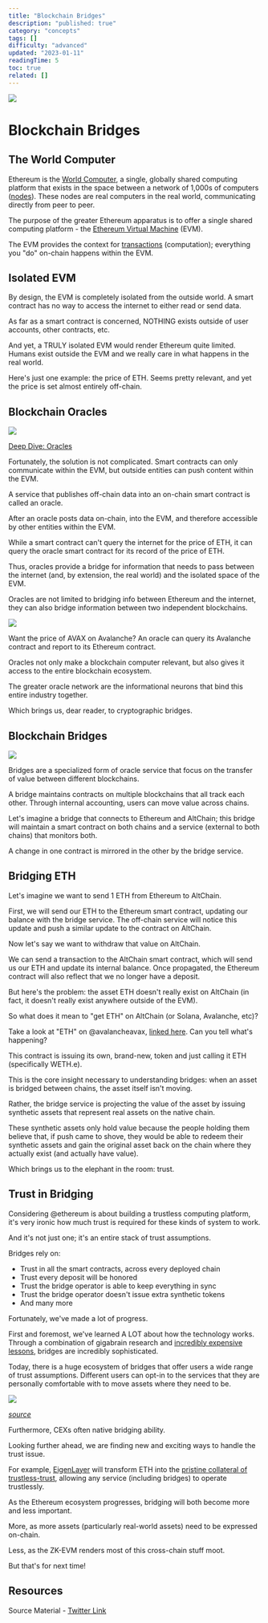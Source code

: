 ```yaml
---
title: "Blockchain Bridges"
description: "published: true"
category: "concepts"
tags: []
difficulty: "advanced"
updated: "2023-01-11"
readingTime: 5
toc: true
related: []
---
```


![](/images/bridge-banner.png)

# Blockchain Bridges

## The World Computer

Ethereum is the [World Computer](https://inevitableeth.com/home/ethereum/world-computer), a single, globally shared computing platform that exists in the space between a network of 1,000s of computers ([nodes](https://inevitableeth.com/home/ethereum/node)). These nodes are real computers in the real world, communicating directly from peer to peer. 

The purpose of the greater Ethereum apparatus is to offer a single shared computing platform - the [Ethereum Virtual Machine](https://inevitableeth.com/home/ethereum/evm) (EVM).

The EVM provides the context for [transactions](/ethereum/transaction) (computation); everything you "do" on-chain happens within the EVM.

## Isolated EVM

By design, the EVM is completely isolated from the outside world. A smart contract has no way to access the internet to either read or send data.

As far as a smart contract is concerned, NOTHING exists outside of user accounts, other contracts, etc.

And yet, a TRULY isolated EVM would render Ethereum quite limited. Humans exist outside the EVM and we really care in what happens in the real world.

Here's just one example: the price of ETH. Seems pretty relevant, and yet the price is set almost entirely off-chain.

## Blockchain Oracles

![](/images/bridge-1.png)

[Deep Dive: Oracles](/concepts/oracle)

Fortunately, the solution is not complicated. Smart contracts can only communicate within the EVM, but outside entities can push content within the EVM.

A service that publishes off-chain data into an on-chain smart contract is called an oracle.

After an oracle posts data on-chain, into the EVM, and therefore accessible by other entities within the EVM.

While a smart contract can't query the internet for the price of ETH, it can query the oracle smart contract for its record of the price of ETH.

Thus, oracles provide a bridge for information that needs to pass between the internet (and, by extension, the real world) and the isolated space of the EVM.

Oracles are not limited to bridging info between Ethereum and the internet, they can also bridge information between two independent blockchains.

![](/images/bridge-2.png)

Want the price of AVAX on Avalanche? An oracle can query its Avalanche contract and report to its Ethereum contract.

Oracles not only make a blockchain computer relevant, but also gives it access to the entire blockchain ecosystem.

The greater oracle network are the informational neurons that bind this entire industry together.

Which brings us, dear reader, to cryptographic bridges.

## Blockchain Bridges

![](/images/bridge-3.png)

Bridges are a specialized form of oracle service that focus on the transfer of value between different blockchains.

A bridge maintains contracts on multiple blockchains that all track each other. Through internal accounting, users can move value across chains.

Let's imagine a bridge that connects to Ethereum and AltChain; this bridge will maintain a smart contract on both chains and a service (external to both chains) that monitors both.

A change in one contract is mirrored in the other by the bridge service.

## Bridging ETH

Let's imagine we want to send 1 ETH from Ethereum to AltChain.

First, we will send our ETH to the Ethereum smart contract, updating our balance with the bridge service. The off-chain service will notice this update and push a similar update to the contract on AltChain.

Now let's say we want to withdraw that value on AltChain.

We can send a transaction to the AltChain smart contract, which will send us our ETH and update its internal balance. Once propagated, the Ethereum contract will also reflect that we no longer have a deposit.

But here's the problem: the asset ETH doesn't really exist on AltChain (in fact, it doesn't really exist anywhere outside of the EVM).

So what does it mean to "get ETH" on AltChain (or Solana, Avalanche, etc)?

Take a look at "ETH" on @avalancheavax, [linked here](https://snowtrace.io/token/0x49d5c2bdffac6ce2bfdb6640f4f80f226bc10bab). Can you tell what's happening?

This contract is issuing its own, brand-new, token and just calling it ETH (specifically WETH.e).

This is the core insight necessary to understanding bridges: when an asset is bridged between chains, the asset itself isn't moving.

Rather, the bridge service is projecting the value of the asset by issuing synthetic assets that represent real assets on the native chain.

These synthetic assets only hold value because the people holding them believe that, if push came to shove, they would be able to redeem their synthetic assets and gain the original asset back on the chain where they actually exist (and actually have value).

Which brings us to the elephant in the room: trust.

## Trust in Bridging

Considering @ethereum is about building a trustless computing platform, it's very ironic how much trust is required for these kinds of system to work.

And it's not just one; it's an entire stack of trust assumptions.

Bridges rely on:

*   Trust in all the smart contracts, across every deployed chain
*   Trust every deposit will be honored
*   Trust the bridge operator is able to keep everything in sync
*   Trust the bridge operator doesn't issue extra synthetic tokens
*   And many more

Fortunately, we've made a lot of progress.

First and foremost, we've learned A LOT about how the technology works. Through a combination of gigabrain research and [incredibly expensive lessons](https://rekt.news/wormhole-rekt/), bridges are incredibly sophisticated.

Today, there is a huge ecosystem of bridges that offer users a wide range of trust assumptions. Different users can opt-in to the services that they are personally comfortable with to move assets where they need to be.

![](/images/bridge-4.png)

[*source*](https://ethereum.org/en/developers/docs/bridges/)

Furthermore, CEXs often native bridging ability.

Looking further ahead, we are finding new and exciting ways to handle the trust issue.

For example, [EigenLayer](/ethereum/eigenlayer) will transform ETH into the [pristine collateral of trustless-trust](/ethereum/trustless-trust), allowing any service (including bridges) to operate trustlessly.

As the Ethereum ecosystem progresses, bridging will both become more and less important.

More, as more assets (particularly real-world assets) need to be expressed on-chain.

Less, as the ZK-EVM renders most of this cross-chain stuff moot.

But that's for next time!

## Resources

Source Material - [Twitter Link](https://twitter.com/logarithmicrex/status/1613352790763667456)
